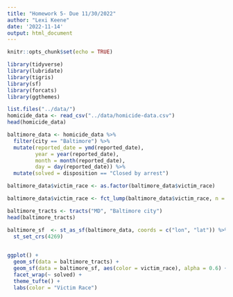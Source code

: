 ```yaml
---
title: "Homework 5- Due 11/30/2022"
author: "Lexi Keene"
date: '2022-11-14'
output: html_document
---
```


```r
knitr::opts_chunk$set(echo = TRUE)

library(tidyverse)
library(lubridate)
library(tigris)
library(sf)
library(forcats)
library(ggthemes)
```

```r
list.files("../data/")
homicide_data <- read_csv("../data/homicide-data.csv")
head(homicide_data)
```

```r
baltimore_data <- homicide_data %>% 
  filter(city == "Baltimore") %>% 
  mutate(reported_date = ymd(reported_date),
         year = year(reported_date),
         month = month(reported_date),
         day = day(reported_date)) %>% 
  mutate(solved = disposition == "Closed by arrest")

baltimore_data$victim_race <- as.factor(baltimore_data$victim_race)

baltimore_data$victim_race <- fct_lump(baltimore_data$victim_race, n = 3)
```

```r
baltimore_tracts <- tracts("MD", "Baltimore city")
head(baltimore_tracts)

baltimore_sf  <- st_as_sf(baltimore_data, coords = c("lon", "lat")) %>% 
  st_set_crs(4269)
  
```


```r
ggplot() +
  geom_sf(data = baltimore_tracts) +
  geom_sf(data = baltimore_sf, aes(color = victim_race), alpha = 0.6) +
  facet_wrap(~ solved) +
  theme_tufte() +
  labs(color = "Victim Race")
```
